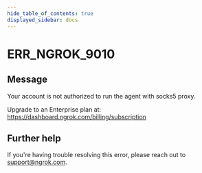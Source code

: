 ```yaml
---
hide_table_of_contents: true
displayed_sidebar: docs
---
```



# ERR_NGROK_9010

## Message

Your account is not authorized to run the agent with socks5 proxy.

Upgrade to an Enterprise plan at: https://dashboard.ngrok.com/billing/subscription

<ErrorDetails error="err_ngrok_9010" />

## Further help

If you're having trouble resolving this error, please reach out to [support@ngrok.com](mailto:support@ngrok.com?subject=Help%20with%20ERR_NGROK_9010).
